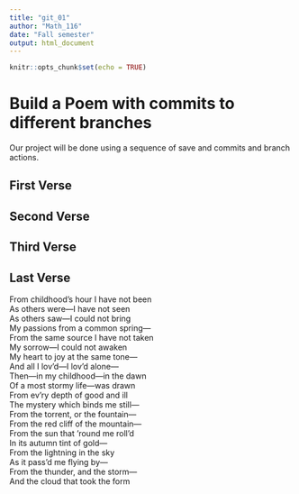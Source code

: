 ```yaml
---
title: "git_01"
author: "Math_116"
date: "Fall semester"
output: html_document
---
```


```r
knitr::opts_chunk$set(echo = TRUE)
```
# Build a Poem with commits to different branches
Our project will be done using a sequence of save and commits and branch actions.
<!-- Do not modify or change any text in "!--" bracketed areas such as this --- these are instructions to
you, if you change any of this the git program will notice it and compromise your git merging strategy !-->

## First Verse 
<!--Put the first five lines of a poem by Lewis Carrol in this section!-->

## Second Verse
<!--Put the first five lines of a poem by Robert Frost here!-->

## Third Verse
<!--Put the first two verses of The Walrus and the Carpenter here!-->

## Last Verse
<!--Put a short poem of your choice 8-20 lines,here!-->
From childhood’s hour I have not been  
As others were—I have not seen  
As others saw—I could not bring  
My passions from a common spring—  
From the same source I have not taken  
My sorrow—I could not awaken  
My heart to joy at the same tone—  
And all I lov’d—I lov’d alone—  
Then—in my childhood—in the dawn  
Of a most stormy life—was drawn  
From ev’ry depth of good and ill  
The mystery which binds me still—  
From the torrent, or the fountain—  
From the red cliff of the mountain—  
From the sun that ’round me roll’d  
In its autumn tint of gold—  
From the lightning in the sky  
As it pass’d me flying by—  
From the thunder, and the storm—  
And the cloud that took the form   